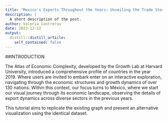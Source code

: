 ```yaml
---
title: "Mexico's Exports Throughout the Years: Unveiling the Trade Storys"
description: |
  A short description of the post.
author: Valeria Contreras
date: 2023-12-12
output:
  distill::distill_article:
    self_contained: false
---
```


##INTRODUCTION 

The Atlas of Economic Complexity, developed by the Growth Lab at Harvard University, introduced a comprehensive profile of countries in the year 2019. Where users are invited to embark enter on an interactive exploration, navigating through the economic structures and growth dynamics of over 130 nations. Within this context, our focus turns to México, where we start our visual journey through its economic landscape, observing the details of export dynamics across diverse sectors in the previous years.

This tutorial aims to replicate the existing graph and present an alternative visualization using the identical dataset.




